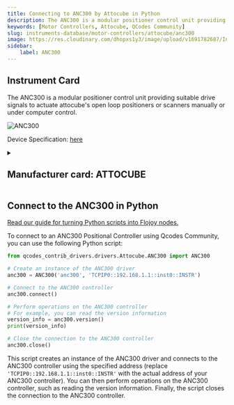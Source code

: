 ```yaml
---
title: Connecting to ANC300 by Attocube in Python
description: The ANC300 is a modular positioner control unit providing suitable drive signals to actuate attocube's open loop positioners or scanners manually or under computer control.
keywords: [Motor Controllers, Attocube, QCodes Community] 
slug: instruments-database/motor-controllers/attocube/anc300 
image: https://res.cloudinary.com/dhopxs1y3/image/upload/v1691782687/Instruments/Positional%20Controller/ANC300/ANC300.jpg
sidebar:
    label: ANC300 
---
```



## Instrument Card

The ANC300 is a modular positioner control unit providing suitable drive signals to actuate attocube's open loop positioners or scanners manually or under computer control.

![ANC300](https://res.cloudinary.com/dhopxs1y3/image/upload/v1691782687/Instruments/Positional%20Controller/ANC300/ANC300.jpg)

Device Specification: [here](https://www.attocube.com/downloads/anc300.pdf)

<details style={{ marginTop: "15px"}}>
<summary><h2 style={{display:'inline'}}>Manufacturer card: ATTOCUBE</h2></summary>

![ATTOCUBE](https://res.cloudinary.com/dhopxs1y3/image/upload/v1692806147/Instruments/Vendor%20Logos/Attocube.png)

**Attocube** is a leading pioneer for nanotechnology solutions in precision motion and nanopositioning applications, cryogenic microscopy,

- Headquarters: Germany
- Yearly Revenue (millions, USD): 14
- Vendor Website: [here](https://www.attocube.com/en)

</details>


<FeaturedInstrumentVideo category="MOTOR_CONTROLLERS" />

## Connect to the ANC300 in Python

[Read our guide for turning Python scripts into Flojoy nodes.](https://docs.flojoy.ai/contribution/blocks/custom-flojoy-block/)



<Tabs>
<TabItem value="Flojoy" label="Flojoy" className="flojoy-instrument-tabs">

<SectionsCard category="MOTOR_CONTROLLERS" manufacturer="Attocube"></SectionsCard>

</TabItem>
<TabItem value="QCodes Community" label="QCodes Community">

To connect to an ANC300 Positional Controller using Qcodes Community, you can use the following Python script:

```python
from qcodes_contrib_drivers.drivers.Attocube.ANC300 import ANC300

# Create an instance of the ANC300 driver
anc300 = ANC300('anc300', 'TCPIP0::192.168.1.1::inst0::INSTR')

# Connect to the ANC300 controller
anc300.connect()

# Perform operations on the ANC300 controller
# For example, you can read the version information
version_info = anc300.version()
print(version_info)

# Close the connection to the ANC300 controller
anc300.close()
```

This script creates an instance of the ANC300 driver and connects to the ANC300 controller using the specified address (replace `'TCPIP0::192.168.1.1::inst0::INSTR'` with the actual address of your ANC300 controller). You can then perform operations on the ANC300 controller, such as reading the version information. Finally, the script closes the connection to the ANC300 controller.

</TabItem>
</Tabs>